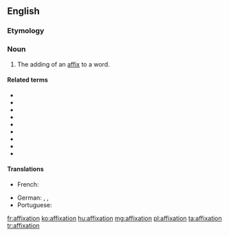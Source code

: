==English==

===Etymology===
{{suffix|en|affix|ation}}

===Noun===
{{en-noun}}

# The adding of an [[affix]] to a word.

====Related terms====
* {{l|en|affix}}
* {{l|en|infix}}
* {{l|en|infixation}}
* {{l|en|interfix}}
* {{l|en|interfixation}}
* {{l|en|prefix}}
* {{l|en|prefixation}}
* {{l|en|suffix}}
* {{l|en|suffixation}}

====Translations====
{{trans-top|addition of an affix}}
* French: {{t+|fr|affixation|f}}
{{trans-mid}}
* German: {{t|de|Affigieren|n}}, {{t+|de|Affigierung|f}}, {{t|de|Affixation|f}}
* Portuguese: {{t|pt|afixação|f}}
{{trans-bottom}}

[[fr:affixation]]
[[ko:affixation]]
[[hu:affixation]]
[[mg:affixation]]
[[pl:affixation]]
[[ta:affixation]]
[[tr:affixation]]